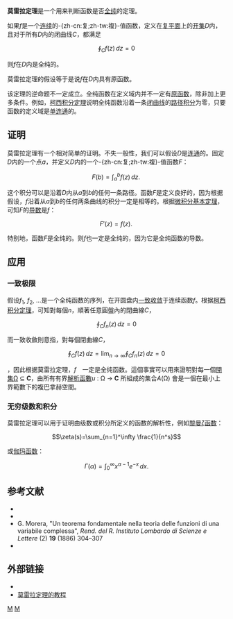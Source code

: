 {{NoteTA
| G1=Math
}}
'''莫雷拉定理'''是一个用来判断函数是否[[全纯|全纯]]的定理。

如果''f''是一个[[连续|连续]]的-{zh-cn:复;zh-tw:複}-值函数，定义在[[复平面|复平面]]上的[[开集|开集]]''D''内，且对于所有''D''内的闭曲线''C''，都满足

:<math>\oint_C f(z)\,dz = 0</math>

则''f''在''D''内是全纯的。

莫雷拉定理的假设等于是说''f''在''D''内具有原函数。

该定理的逆命题不一定成立。全纯函数在定义域内并不一定有[[原函数|原函数]]，除非加上更多条件。例如，[[柯西积分定理|柯西积分定理]]说明全纯函数沿着一条[[闭曲线|闭曲线]]的[[路径积分|路径积分]]为零，只要函数的定义域是[[单连通|单连通]]的。

== 证明 ==
莫雷拉定理有一个相对简单的证明。不失一般性，我们可以假设''D''是[[连通空间|连通]]的。固定''D''内的一个点''a''，并定义''D''内的一个-{zh-cn:复;zh-tw:複}-值函数''F''：

:<math>F(b) = \int_a^b f(z)\,dz.\,</math>

这个积分可以是沿着''D''内从''a''到''b''的任何一条路径。函数''F''是定义良好的，因为根据假设，''f''沿着从''a''到''b''的任何两条曲线的积分一定是相等的。根据[[微积分基本定理|微积分基本定理]]，可知''F''的[[导数|导数]]是''f''：

:<math>F'(z) = f(z).\,</math>

特别地，函数''F''是全纯的。则''f''也一定是全纯的，因为它是全纯函数的导数。

== 应用 ==

=== 一致极限 ===
假设''f''<sub>1</sub>, ''f''<sub>2</sub>, ...是一个全纯函数的序列，在开圆盘内[[一致收敛|一致收敛]]于连续函数''f''。根据[[柯西积分定理|柯西积分定理]]，可知對每個''n''，順著任意圓盤內的閉曲線''C''，

:<math>\oint_C f_n(z)\,dz = 0</math>

而一致收斂則意指，對每個閉曲線''C''，

:<math>\oint_C f(z)\,dz = \lim_{n\rightarrow\infty} \oint_C f_n(z)\,dz = 0 </math>

，因此根据莫雷拉定理，''f''　一定是全纯函数。這個事實可以用來證明對每一個[[開集|開集]]Ω ⊆ '''C'''，由所有有界[[解析函數|解析函數]]''u'' : Ω → '''C''' 所組成的集合''A''(Ω) 會是一個在最小上界範數下的複巴拿赫空間。

=== 无穷级数和积分 ===
莫雷拉定理可以用于证明由级数或积分所定义的函数的解析性，例如[[黎曼ζ函数|黎曼ζ函数]]：

:<math>\zeta(s)=\sum_{n=1}^\infty \frac{1}{n^s}</math>

或[[伽玛函数|伽玛函数]]：

:<math>\Gamma(\alpha)=\int_0^\infty x^{\alpha-1} e^{-x}\,dx.</math>

== 参考文献 ==
* {{Citation
 | last = Ahlfors
 | first = Lars
 | date = January 1, 1979
 | title = Complex Analysis
 | publisher = McGraw-Hill
 | isbn = 978-0070006577
}}
* {{Citation
 | last = Conway
 | first = John B.
 | date = April 1, 2001
 | title = Functions of One Complex Variable I
 | series = Graduate Texts in Mathematics
 | publisher = Springer
 | isbn = 978-3540903284
}}
* G. Morera, "Un teorema fondamentale nella teoria delle funzioni di una variabile complessa", ''Rend. del R. Instituto Lombardo di Scienze e Lettere'' (2) '''19''' (1886) 304–307
* {{Citation
 | last = Rudin
 | first = Walter
 | date = May 1, 1986
 | title = Real and Complex Analysis
 | publisher = McGraw-Hill
 | isbn = 978-0070542341
}}

== 外部链接 ==
* {{MathWorld | urlname= MorerasTheorem | title= Morera’s Theorem }}
* [https://web.archive.org/web/20061209233645/http://math.fullerton.edu/mathews/c2003/LiouvilleMoreraGaussMod.html 莫雷拉定理的教程]

[[Category:复分析|M]]
[[Category:数学定理|M]]